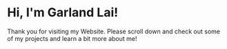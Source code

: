 # Hi, I'm Garland Lai!

Thank you for visiting my Website. Please scroll down and check out some of my projects and learn a bit more about me!
